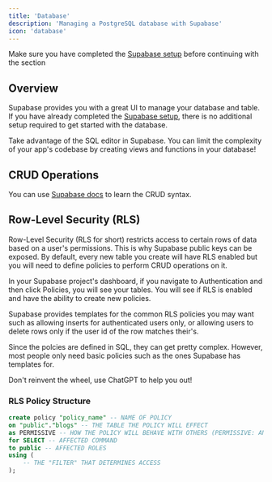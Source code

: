 ```yaml
---
title: 'Database'
description: 'Managing a PostgreSQL database with Supabase'
icon: 'database'
---
```


<Warning>Make sure you have completed the <a href="quickstart#3-supabase" target="_blank">Supabase setup</a> before continuing with the section</Warning>

## Overview
Supabase provides you with a great UI to manage your database and table. If you have already completed the <a href="quickstart#3-supabase" target="_blank">Supabase setup</a>, there is no additional setup required to get started with the database.

<Tip>Take advantage of the SQL editor in Supabase. You can limit the complexity of your app's codebase by creating views and functions in your database!</Tip>

## CRUD Operations
You can use <a href="https://supabase.com/docs/reference/javascript/start" target="_blank">Supabase docs</a> to learn the CRUD syntax.

## Row-Level Security (RLS)
Row-Level Security (RLS for short) restricts access to certain rows of data based on a user's permissions. This is why Supabase public keys can be exposed. By default, every new table you create will have RLS enabled but you will need to define policies to perform CRUD operations on it.

In your Supabase project's dashboard, if you navigate to Authentication and then click Policies, you will see your tables. You will see if RLS is enabled and have the ability to create new policies.

Supabase provides templates for the common RLS policies you may want such as allowing inserts for authenticated users only, or allowing users to delete rows only if the user id of the row matches their's.

Since the polcies are defined in SQL, they can get pretty complex. However, most people only need basic policies such as the ones Supabase has templates for.

<Tip>Don't reinvent the wheel, use ChatGPT to help you out!</Tip>

### RLS Policy Structure
```SQL
create policy "policy_name" -- NAME OF POLICY
on "public"."blogs" -- THE TABLE THE POLICY WILL EFFECT
as PERMISSIVE -- HOW THE POLICY WILL BEHAVE WITH OTHERS (PERMISSIVE: ANY OF THE POLICIES ARE SATISFIED | RESTRICTIVE: ALL OF THE POLICIES ARE SATISFIED)
for SELECT -- AFFECTED COMMAND
to public -- AFFECTED ROLES
using (
    -- THE "FILTER" THAT DETERMINES ACCESS
);
```

